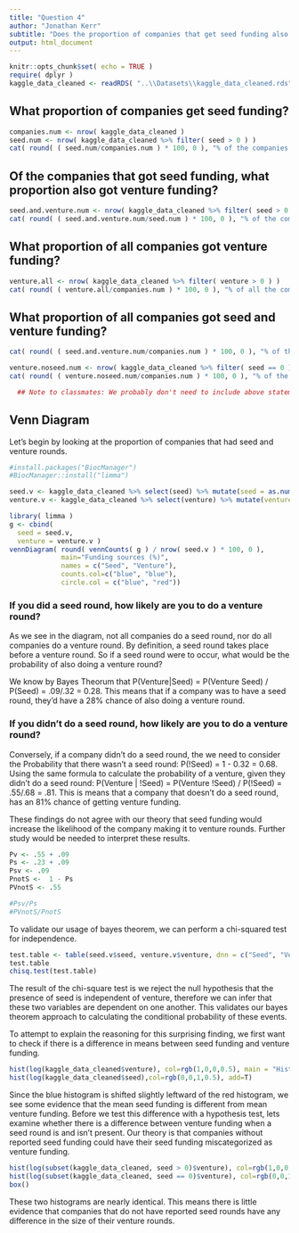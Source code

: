 ```yaml
---
title: "Question 4"
author: "Jonathan Kerr"
subtitle: "Does the proportion of companies that get seed funding also get venture funding?"
output: html_document
---
```


```r
knitr::opts_chunk$set( echo = TRUE )
require( dplyr )
kaggle_data_cleaned <- readRDS( "..\\Datasets\\kaggle_data_cleaned.rds" )
```

## What proportion of companies get seed funding?

```r
companies.num <- nrow( kaggle_data_cleaned )
seed.num <- nrow( kaggle_data_cleaned %>% filter( seed > 0 ) )
cat( round( ( seed.num/companies.num ) * 100, 0 ), "% of the companies received seed funding", sep = "" )
```

## Of the companies that got seed funding, what proportion also got venture funding?

```r
seed.and.venture.num <- nrow( kaggle_data_cleaned %>% filter( seed > 0 ) %>% filter( venture > 0 ) )
cat( round( ( seed.and.venture.num/seed.num ) * 100, 0 ), "% of the companies that received seed funding also received venture funding.", sep = "" )
```

## What proportion of all companies got venture funding?
```r
venture.all <- nrow( kaggle_data_cleaned %>% filter( venture > 0 ) )
cat( round( ( venture.all/companies.num ) * 100, 0 ), "% of all the companies sampled recieved venture funding.", sep = "" )
```

## What proportion of all companies got seed and venture funding?
```r
cat( round( ( seed.and.venture.num/companies.num ) * 100, 0 ), "% of the companeies that had seed funding also had venture funding.", sep = "" )
```


```r
venture.noseed.num <- nrow( kaggle_data_cleaned %>% filter( seed == 0 ) %>% filter( venture > 0 ) )
cat( round( ( venture.noseed.num/companies.num ) * 100, 0 ), "% of the companeies that didn't have seed funding also had venture funding.", sep = "" )
```


```r
  ## Note to classmates: We probably don't need to include above statements.  I suspect the following would cover it.
```


## Venn Diagram

Let's begin by looking at the proportion of companies that had seed and venture rounds.

```r
#install.packages("BiocManager")
#BiocManager::install("limma")

seed.v <- kaggle_data_cleaned %>% select(seed) %>% mutate(seed = as.numeric(seed > 0) ) 
venture.v <- kaggle_data_cleaned %>% select(venture) %>% mutate(venture = as.numeric(venture > 0) ) 

library( limma )
g <- cbind(
  seed = seed.v, 
  venture = venture.v )
vennDiagram( round( vennCounts( g ) / nrow( seed.v ) * 100, 0 ),
             main="Funding sources (%)",
             names = c("Seed", "Venture"),
             counts.col=c("blue", "blue"),
             circle.col = c("blue", "red"))
```

### If you did a seed round, how likely are you to do a venture round?

As we see in the diagram, not all companies do a seed round, nor do all companies do a venture round.  By definition, a seed round takes place before a venture round.  So if a seed round were to occur, what would be the probability of also doing a venture round?  

We know by Bayes Theorum that P(Venture|Seed) = P(Venture \cap Seed) / P(Seed) = .09/.32 = 0.28.  This means that if a company was to have a seed round, they'd have a 28% chance of also doing a venture round.

### If you didn't do a seed round, how likely are you to do a venture round?

Conversely, if a company didn't do a seed round, the we need to consider the Probability that there wasn't a seed round: P(!Seed) = 1 - 0.32 = 0.68.  Using the same formula to calculate the probability of a venture, given they didn't do a seed round: P(Venture | !Seed) =  P(Venture \cap !Seed) / P(!Seed) = .55/.68 = .81.  This is means that a company that doesn't do a seed round, has an 81% chance of getting venture funding.  

These findings do not agree with our theory that seed funding would increase the likelihood of the company making it to venture rounds. Further study would be needed to interpret these results. 
```r
Pv <- .55 + .09
Ps <- .23 + .09
Psv <- .09
PnotS <-  1 - Ps
PVnotS <- .55

#Psv/Ps
#PVnotS/PnotS  
```

To validate our usage of bayes theorem, we can perform a chi-squared test for independence.
```r
test.table <- table(seed.v$seed, venture.v$venture, dnn = c("Seed", "Venture"))
test.table
chisq.test(test.table)
```

The result of the chi-square test is we reject the null hypothesis that the presence of seed is independent of venture, therefore we can infer that these two variables are dependent on one another. This validates our bayes theorem approach to calculating the conditional probability of these events.


To attempt to explain the reasoning for this surprising finding, we first want to check if there is a difference in means between seed funding and venture funding.
```r
hist(log(kaggle_data_cleaned$venture), col=rgb(1,0,0,0.5), main = "Histogram of log transformed seed(b) and venture(r) funding")
hist(log(kaggle_data_cleaned$seed),col=rgb(0,0,1,0.5), add=T)
```
Since the blue histogram is shifted slightly leftward of the red histogram, we see some evidence that the mean seed funding is different from mean venture funding. Before we test this difference with a hypothesis test, lets examine whether there is a difference between venture funding when a seed round is and isn't present. Our theory is that companies without reported seed funding could have their seed funding miscategorized as venture funding.

```r
hist(log(subset(kaggle_data_cleaned, seed > 0)$venture), col=rgb(1,0,0,0.5), main = "Histogram of log trans. venture funding with(r) and without(b) seed", ylim =  c(0,3000))
hist(log(subset(kaggle_data_cleaned, seed == 0)$venture), col=rgb(0,0,1,0.5), add=T)
box()
```
These two histograms are nearly identical. This means there is little evidence that companies that do not have reported seed rounds have any difference in the size of their venture rounds.




